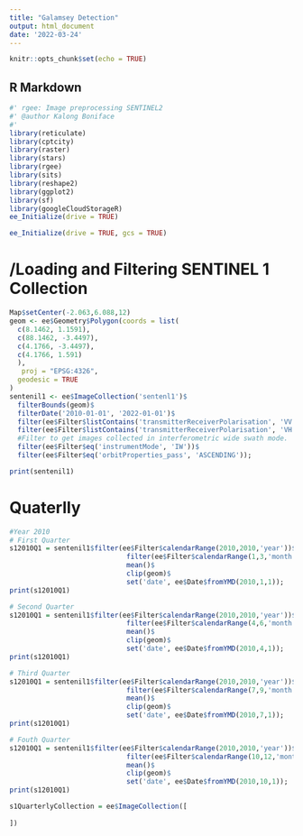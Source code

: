 ```yaml
---
title: "Galamsey Detection"
output: html_document
date: '2022-03-24'
---
```


```r
knitr::opts_chunk$set(echo = TRUE)
```

## R Markdown
```r
#' rgee: Image preprocessing SENTINEL2
#' @author Kalong Boniface
#' 
library(reticulate)
library(cptcity)
library(raster)
library(stars)
library(rgee)
library(sits)
library(reshape2)
library(ggplot2)
library(sf)
library(googleCloudStorageR)
ee_Initialize(drive = TRUE)
```


```r
ee_Initialize(drive = TRUE, gcs = TRUE)

```

# /Loading and Filtering SENTINEL 1 Collection

```r
Map$setCenter(-2.063,6.088,12)
geom <- ee$Geometry$Polygon(coords = list(
  c(8.1462, 1.1591),
  c(88.1462, -3.4497),
  c(4.1766, -3.4497),
  c(4.1766, 1.591)
  ),
   proj = "EPSG:4326",
  geodesic = TRUE
)
sentenil1 <- ee$ImageCollection('sentenl1')$
  filterBounds(geom)$
  filterDate('2010-01-01', '2022-01-01')$
  filter(ee$Filter$listContains('transmitterReceiverPolarisation', 'VV'))$
  filter(ee$Filter$listContains('transmitterReceiverPolarisation', 'VH'))$
  #Filter to get images collected in interferometric wide swath mode.
  filter(ee$Filter$eq('instrumentMode', 'IW'))$
  filter(ee$Filter$eq('orbitProperties_pass', 'ASCENDING'));
```


```r
print(sentenil1)
```
# Quaterlly 
```r
#Year 2010
# First Quarter 
s12010Q1 = sentenil1$filter(ee$Filter$calendarRange(2010,2010,'year'))$
                             filter(ee$Filter$calendarRange(1,3,'month'))$
                             mean()$
                             clip(geom)$
                             set('date', ee$Date$fromYMD(2010,1,1));
print(s12010Q1)

# Second Quarter 
s12010Q1 = sentenil1$filter(ee$Filter$calendarRange(2010,2010,'year'))$
                             filter(ee$Filter$calendarRange(4,6,'month'))$
                             mean()$
                             clip(geom)$
                             set('date', ee$Date$fromYMD(2010,4,1));
print(s12010Q1)

# Third Quarter 
s12010Q1 = sentenil1$filter(ee$Filter$calendarRange(2010,2010,'year'))$
                             filter(ee$Filter$calendarRange(7,9,'month'))$
                             mean()$
                             clip(geom)$
                             set('date', ee$Date$fromYMD(2010,7,1));
print(s12010Q1)

# Fouth Quarter 
s12010Q1 = sentenil1$filter(ee$Filter$calendarRange(2010,2010,'year'))$
                             filter(ee$Filter$calendarRange(10,12,'month'))$
                             mean()$
                             clip(geom)$
                             set('date', ee$Date$fromYMD(2010,10,1));
print(s12010Q1)
```



```r
s1QuarterlyCollection = ee$ImageCollection([
  
])
```


